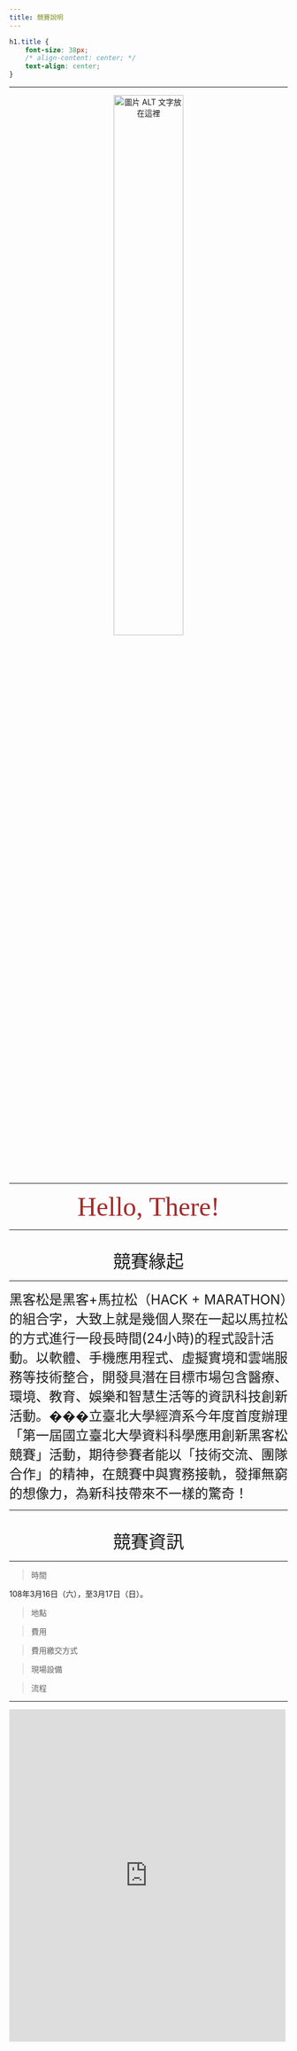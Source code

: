 ```yaml
---
title: 競賽說明
---
```

```css
h1.title {
    font-size: 38px;
    /* align-content: center; */
    text-align: center;
}
```
___

<center>
  <a href="https://www.facebook.com/2329576390451183/videos/217836372496098/" target="_blank">
  <img src="https://scontent.ftpe7-3.fna.fbcdn.net/v/t1.0-9/48382657_2329578953784260_6631765066523869184_n.jpg?_nc_cat=103&_nc_oc=AQmul3NITVBWp26CjzxoK0B4EGtKNG97IDJnxCgv5ZJSdjFUiKmqNKrGv9cA7qXONRQ&_nc_ht=scontent.ftpe7-3.fna&oh=3e0c7a246b33c8eb6292d5ec077025d0&oe=5E254B68" alt="圖片 ALT 文字放在這裡" width="50%"/>
  </a>
</center>

___

<center><font size="10" color="brown" font face="Nanum Pen Script">Hello, There!</font></center>

___

<br>
<center>
  <i class="fas fa-equals fa-1x"></i>
  <font size="6" >競賽緣起</font>
  <i class="fas fa-equals fa-1x"></i>
</center>

___

<font size="5">黑客松是黑客+馬拉松（HACK + MARATHON）的組合字，大致上就是幾個人聚在一起以馬拉松的方式進行一段長時間(24小時)的程式設計活動。以軟體、手機應用程式、虛擬實境和雲端服務等技術整合，開發具潛在目標市場包含醫療、環境、教育、娛樂和智慧生活等的資訊科技創新活動。���立臺北大學經濟系今年度首度辦理「第一屆國立臺北大學資料科學應用創新黑客松競賽」活動，期待參賽者能以「技術交流、團隊合作」的精神，在競賽中與實務接軌，發揮無窮的想像力，為新科技帶來不一樣的驚奇！</font>


___

<br>
<center>
  <i class="fas fa-equals fa-1x"></i>
  <font size="6" >競賽資訊</font>
  <i class="fas fa-equals fa-1x"></i>
</center>
___

> 時間

108年3月16日（六），至3月17日（日）。

> 地點

> 費用

> 費用繳交方式

> 現場設備

> 流程

___


<iframe src="https://timihsun.github.io/108-1-emajor/index.html" width="500px" height="600px" frameborder="0"  scrolling="yes"></iframe>